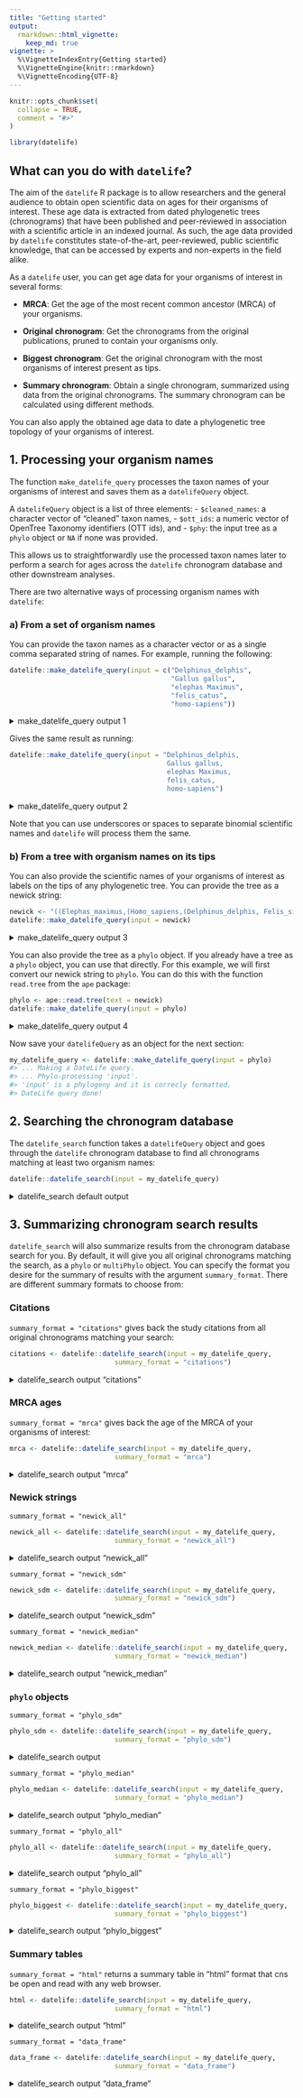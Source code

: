 ```yaml
---
title: "Getting started"
output:
  rmarkdown::html_vignette:
    keep_md: true
vignette: >
  %\VignetteIndexEntry{Getting started}
  %\VignetteEngine{knitr::rmarkdown}
  %\VignetteEncoding{UTF-8}
---
```


```r
knitr::opts_chunk$set(
  collapse = TRUE,
  comment = "#>"
)
```

```r
library(datelife)
```

## What can you do with `datelife`?

The aim of the `datelife` R package is to allow researchers and the general audience to obtain open scientific data on ages for their organisms of interest. These age data is extracted from dated phylogenetic trees (chronograms) that have been published and peer-reviewed in association with a scientific article in an indexed journal. As such, the age data provided by `datelife` constitutes state-of-the-art, peer-reviewed, public scientific knowledge, that can be accessed by experts and non-experts in the field alike.

As a `datelife` user, you can get age data for your organisms of interest in several forms:

- **MRCA**: Get the age of the most recent common ancestor (MRCA) of your organisms.

- **Original chronogram**: Get the chronograms from the original publications, pruned to contain your organisms only.

- **Biggest chronogram**: Get the original chronogram with the most organisms of interest present as tips.

- **Summary chronogram**: Obtain a single chronogram, summarized using data from the original chronograms. The summary chronogram can be calculated using different methods.

You can also apply the obtained age data to date a phylogenetic tree topology of your organisms of interest.

## 1. Processing your organism names

The function `make_datelife_query` processes the taxon names of your organisms of interest and saves them as a `datelifeQuery` object.

A `datelifeQuery` object is a list of three elements:
- `$cleaned_names`: a character vector of "cleaned" taxon names, 
- `$ott_ids`: a numeric vector of OpenTree Taxonomy identifiers (OTT ids), and 
- `$phy`: the input tree as a `phylo` object or `NA` if none was provided.

This allows us to straightforwardly use the processed taxon names later to perform a search for ages across the `datelife` chronogram database and other downstream analyses. 

There are two alternative ways of processing organism names with `datelife`:

### a) From a set of organism names
You can provide the taxon names as a character vector or as a single comma separated string of names.
For example, running the following:

```r
datelife::make_datelife_query(input = c("Delphinus_delphis",
                                        "Gallus gallus",
                                        "elephas Maximus",
                                        "felis_catus",
                                        "homo-sapiens"))
```
<details>
<summary>make_datelife_query output 1</summary>
```r
#> ... Making a DateLife query.
#> ... Phylo-processing 'input'.
#> 'input' is not a phylogeny.
#> DateLife query done!
#> $cleaned_names
#> [1] "Delphinus delphis" "Gallus gallus"     "elephas Maximus"
#> [4] "felis catus"
#>
#> $ott_ids
#> NULL
#>
#> $phy
#> [1] NA
#>
#> attr(,"class")
#> [1] "datelifeQuery"
```
</details>

Gives the same result as running:

```r
datelife::make_datelife_query(input = "Delphinus_delphis,
                                       Gallus gallus,
                                       elephas Maximus,
                                       felis_catus,
                                       homo-sapiens")
```
<details>
<summary>make_datelife_query output 2</summary>
```r
#> ... Making a DateLife query.
#> ... Phylo-processing 'input'.
#> 'input' is not a phylogeny.
#> DateLife query done!
#> $cleaned_names
#> [1] "Delphinus delphis" "Gallus gallus"     "elephas Maximus"
#> [4] "felis catus"
#>
#> $ott_ids
#> NULL
#>
#> $phy
#> [1] NA
#>
#> attr(,"class")
#> [1] "datelifeQuery"
```
</details>


Note that you can use underscores or spaces to separate binomial scientific names and `datelife` will process them the same.

### b) From a tree with organism names on its tips

You can also provide the scientific names of your organisms of interest as labels on the tips of any phylogenetic tree.
You can provide the tree as a newick string:

```r
newick <- "((Elephas_maximus,(Homo_sapiens,(Delphinus_delphis, Felis_silvestris))), Gallus_gallus);"
datelife::make_datelife_query(input = newick)
```
<details>
<summary>make_datelife_query output 3</summary>
```r
#> ... Making a DateLife query.
#> ... Phylo-processing 'input'.
#> 'input' is a phylogeny and it is correcly formatted.
#> DateLife query done!
#> $cleaned_names
#> [1] "Elephas maximus"   "Delphinus delphis" " Felis silvestris"
#> [4] " Gallus gallus"
#>
#> $ott_ids
#> NULL
#>
#> $phy
#>
#> Phylogenetic tree with 4 tips and 3 internal nodes.
#>
#> Tip labels:
#>   Elephas_maximus, Delphinus_delphis, _Felis_silvestris, _Gallus_gallus
#>
#> Rooted; no branch lengths.
#>
#> attr(,"class")
#> [1] "datelifeQuery"
```
</details>

You can also provide the tree as a `phylo` object. If you already have a tree as a `phylo` object, you can use that directly. For this example, we will first convert our newick string to `phylo`. You can do this with the function `read.tree` from the `ape` package:

```r
phylo <- ape::read.tree(text = newick)
datelife::make_datelife_query(input = phylo)
```
<details>
<summary>make_datelife_query output 4</summary>
```r
#> ... Making a DateLife query.
#> ... Phylo-processing 'input'.
#> 'input' is a phylogeny and it is correcly formatted.
#> DateLife query done!
#> $cleaned_names
#> [1] "Elephas maximus"   "Delphinus delphis" "Felis silvestris"
#> [4] "Gallus gallus"
#>
#> $ott_ids
#> NULL
#>
#> $phy
#>
#> Phylogenetic tree with 4 tips and 3 internal nodes.
#>
#> Tip labels:
#>   Elephas_maximus, Delphinus_delphis, Felis_silvestris, Gallus_gallus
#>
#> Rooted; no branch lengths.
#>
#> attr(,"class")
#> [1] "datelifeQuery"
```
</details>

Now save your `datelifeQuery` as an object for the next section:

```r
my_datelife_query <- datelife::make_datelife_query(input = phylo)
#> ... Making a DateLife query.
#> ... Phylo-processing 'input'.
#> 'input' is a phylogeny and it is correcly formatted.
#> DateLife query done!
```

## 2. Searching the chronogram database

The `datelife_search` function takes a `datelifeQuery` object and goes through the `datelife` chronogram database to find all chronograms matching at least two organism names:

```r
datelife::datelife_search(input = my_datelife_query)
```
<details>
<summary>datelife_search default output</summary>
```r
#> ... Running a DateLife search.
#> ... Getting a DateLife result.
#> DateLife result obtained!
#> Source chronograms from:
#> 1: Bininda-Emonds, Olaf R. P., Marcel Cardillo, Kate E. Jones, Ross D. E. MacPhee, Robin M. D. Beck, Richard Grenyer, Samantha A. Price, Rutger A. Vos, John L. Gittleman, Andy Purvis. 2007. The delayed rise of present-day mammals. Nature 446 (7135): 507-512
#> 2: Bininda-Emonds, Olaf R. P., Marcel Cardillo, Kate E. Jones, Ross D. E. MacPhee, Robin M. D. Beck, Richard Grenyer, Samantha A. Price, Rutger A. Vos, John L. Gittleman, Andy Purvis. 2007. The delayed rise of present-day mammals. Nature 446 (7135): 507-512
#> 3: Bininda-Emonds, Olaf R. P., Marcel Cardillo, Kate E. Jones, Ross D. E. MacPhee, Robin M. D. Beck, Richard Grenyer, Samantha A. Price, Rutger A. Vos, John L. Gittleman, Andy Purvis. 2007. The delayed rise of present-day mammals. Nature 446 (7135): 507-512
#> 4: Hedges, S. Blair, Julie Marin, Michael Suleski, Madeline Paymer, Sudhir Kumar. 2015. Tree of life reveals clock-like speciation and diversification. Molecular Biology and Evolution 32 (4): 835-845
#> Input taxa presence across source chronograms:
#>               taxon chronograms
#> 1   Elephas maximus         4/4
#> 2 Delphinus delphis         4/4
#> 3  Felis silvestris         4/4
#> 4     Gallus gallus         1/4
#> Input taxa completely absent from source chronograms:
#>   taxon
#> 1  None
#> DateLife search done!
#> 4 phylogenetic trees
```
</details>

## 3. Summarizing chronogram search results

`datelife_search` will also summarize results from the chronogram database search for you.
By default, it will give you all original chronograms matching the search, as a `phylo` or `multiPhylo` object. You can specify the format you desire for the summary of results with the argument `summary_format`.
There are different summary formats to choose from:

### Citations

`summary_format = "citations"` gives back the study citations from all  original chronograms matching your search:

```r
citations <- datelife::datelife_search(input = my_datelife_query,
                          summary_format = "citations")
```
<details>
<summary>datelife_search output "citations"</summary>
```r
#> ... Running a DateLife search.
#> ... Getting a DateLife result.
#> DateLife result obtained!
#> Input taxa presence across source chronograms:
#>               taxon chronograms
#> 1   Elephas maximus         4/4
#> 2 Delphinus delphis         4/4
#> 3  Felis silvestris         4/4
#> 4     Gallus gallus         1/4
#> Input taxa completely absent from source chronograms:
#>   taxon
#> 1  None
#> DateLife search done!
#> [1] "Bininda-Emonds, Olaf R. P., Marcel Cardillo, Kate E. Jones, Ross D. E. MacPhee, Robin M. D. Beck, Richard Grenyer, Samantha A. Price, Rutger A. Vos, John L. Gittleman, Andy Purvis. 2007. The delayed rise of present-day mammals. Nature 446 (7135): 507-512"
#> [2] "Bininda-Emonds, Olaf R. P., Marcel Cardillo, Kate E. Jones, Ross D. E. MacPhee, Robin M. D. Beck, Richard Grenyer, Samantha A. Price, Rutger A. Vos, John L. Gittleman, Andy Purvis. 2007. The delayed rise of present-day mammals. Nature 446 (7135): 507-512"
#> [3] "Bininda-Emonds, Olaf R. P., Marcel Cardillo, Kate E. Jones, Ross D. E. MacPhee, Robin M. D. Beck, Richard Grenyer, Samantha A. Price, Rutger A. Vos, John L. Gittleman, Andy Purvis. 2007. The delayed rise of present-day mammals. Nature 446 (7135): 507-512"
#> [4] "Hedges, S. Blair, Julie Marin, Michael Suleski, Madeline Paymer, Sudhir Kumar. 2015. Tree of life reveals clock-like speciation and diversification. Molecular Biology and Evolution 32 (4): 835-845"
#> attr(,"datelife_result")
#> $`Bininda-Emonds, Olaf R. P., Marcel Cardillo, Kate E. Jones, Ross D. E. MacPhee, Robin M. D. Beck, Richard Grenyer, Samantha A. Price, Rutger A. Vos, John L. Gittleman, Andy Purvis. 2007. The delayed rise of present-day mammals. Nature 446 (7135): 507-512`
#>                   Elephas maximus Delphinus delphis
#> Elephas maximus               0.0             202.6
#> Delphinus delphis           202.6               0.0
#> Felis silvestris            202.6             177.0
#>                   Felis silvestris
#> Elephas maximus              202.6
#> Delphinus delphis            177.0
#> Felis silvestris               0.0
#>
#> $`Bininda-Emonds, Olaf R. P., Marcel Cardillo, Kate E. Jones, Ross D. E. MacPhee, Robin M. D. Beck, Richard Grenyer, Samantha A. Price, Rutger A. Vos, John L. Gittleman, Andy Purvis. 2007. The delayed rise of present-day mammals. Nature 446 (7135): 507-512`
#>                   Elephas maximus Felis silvestris
#> Elephas maximus               0.0            192.2
#> Felis silvestris            192.2              0.0
#> Delphinus delphis           192.2            173.6
#>                   Delphinus delphis
#> Elephas maximus               192.2
#> Felis silvestris              173.6
#> Delphinus delphis               0.0
#>
#> $`Bininda-Emonds, Olaf R. P., Marcel Cardillo, Kate E. Jones, Ross D. E. MacPhee, Robin M. D. Beck, Richard Grenyer, Samantha A. Price, Rutger A. Vos, John L. Gittleman, Andy Purvis. 2007. The delayed rise of present-day mammals. Nature 446 (7135): 507-512`
#>                   Delphinus delphis Felis silvestris
#> Delphinus delphis               0.0            179.6
#> Felis silvestris              179.6              0.0
#> Elephas maximus               221.6            221.6
#>                   Elephas maximus
#> Delphinus delphis           221.6
#> Felis silvestris            221.6
#> Elephas maximus               0.0
#>
#> $`Hedges, S. Blair, Julie Marin, Michael Suleski, Madeline Paymer, Sudhir Kumar. 2015. Tree of life reveals clock-like speciation and diversification. Molecular Biology and Evolution 32 (4): 835-845`
#>                   Felis silvestris Delphinus delphis
#> Felis silvestris            0.0000          156.7850
#> Delphinus delphis         156.7850            0.0000
#> Elephas maximus           210.0193          210.0193
#> Gallus gallus             641.0476          641.0476
#>                   Elephas maximus Gallus gallus
#> Felis silvestris         210.0193      641.0476
#> Delphinus delphis        210.0193      641.0476
#> Elephas maximus            0.0000      641.0476
#> Gallus gallus            641.0476        0.0000
#>
#> attr(,"class")
#> [1] "datelifeResult"
#> attr(,"datelife_query")
#> $cleaned_names
#> [1] "Elephas maximus"   "Delphinus delphis" "Felis silvestris"
#> [4] "Gallus gallus"
#>
#> $ott_ids
#> NULL
#>
#> $phy
#>
#> Phylogenetic tree with 4 tips and 3 internal nodes.
#>
#> Tip labels:
#>   Elephas_maximus, Delphinus_delphis, Felis_silvestris, Gallus_gallus
#>
#> Rooted; no branch lengths.
#>
#> attr(,"class")
#> [1] "datelifeQuery"
```
</details>

### MRCA ages

`summary_format = "mrca"` gives back the age of the MRCA of your organisms of interest:

```r
mrca <- datelife::datelife_search(input = my_datelife_query,
                          summary_format = "mrca")
```
<details>
<summary>datelife_search output "mrca"</summary>
```r
#> ... Running a DateLife search.
#> ... Getting a DateLife result.
#> DateLife result obtained!
#> Source chronograms from:
#> 1: Bininda-Emonds, Olaf R. P., Marcel Cardillo, Kate E. Jones, Ross D. E. MacPhee, Robin M. D. Beck, Richard Grenyer, Samantha A. Price, Rutger A. Vos, John L. Gittleman, Andy Purvis. 2007. The delayed rise of present-day mammals. Nature 446 (7135): 507-512
#> 2: Bininda-Emonds, Olaf R. P., Marcel Cardillo, Kate E. Jones, Ross D. E. MacPhee, Robin M. D. Beck, Richard Grenyer, Samantha A. Price, Rutger A. Vos, John L. Gittleman, Andy Purvis. 2007. The delayed rise of present-day mammals. Nature 446 (7135): 507-512
#> 3: Bininda-Emonds, Olaf R. P., Marcel Cardillo, Kate E. Jones, Ross D. E. MacPhee, Robin M. D. Beck, Richard Grenyer, Samantha A. Price, Rutger A. Vos, John L. Gittleman, Andy Purvis. 2007. The delayed rise of present-day mammals. Nature 446 (7135): 507-512
#> 4: Hedges, S. Blair, Julie Marin, Michael Suleski, Madeline Paymer, Sudhir Kumar. 2015. Tree of life reveals clock-like speciation and diversification. Molecular Biology and Evolution 32 (4): 835-845
#> Input taxa presence across source chronograms:
#>               taxon chronograms
#> 1   Elephas maximus         4/4
#> 2 Delphinus delphis         4/4
#> 3  Felis silvestris         4/4
#> 4     Gallus gallus         1/4
#> Input taxa completely absent from source chronograms:
#>   taxon
#> 1  None
#> DateLife search done!
#> Bininda-Emonds, Olaf R. P., Marcel Cardillo, Kate E. Jones, Ross D. E. MacPhee, Robin M. D. Beck, Richard Grenyer, Samantha A. Price, Rutger A. Vos, John L. Gittleman, Andy Purvis. 2007. The delayed rise of present-day mammals. Nature 446 (7135): 507-512
#>                                                                                                                                                                                                                                                       101.3000
#> Bininda-Emonds, Olaf R. P., Marcel Cardillo, Kate E. Jones, Ross D. E. MacPhee, Robin M. D. Beck, Richard Grenyer, Samantha A. Price, Rutger A. Vos, John L. Gittleman, Andy Purvis. 2007. The delayed rise of present-day mammals. Nature 446 (7135): 507-512
#>                                                                                                                                                                                                                                                        96.1000
#> Bininda-Emonds, Olaf R. P., Marcel Cardillo, Kate E. Jones, Ross D. E. MacPhee, Robin M. D. Beck, Richard Grenyer, Samantha A. Price, Rutger A. Vos, John L. Gittleman, Andy Purvis. 2007. The delayed rise of present-day mammals. Nature 446 (7135): 507-512
#>                                                                                                                                                                                                                                                       110.8000
#>                                                           Hedges, S. Blair, Julie Marin, Michael Suleski, Madeline Paymer, Sudhir Kumar. 2015. Tree of life reveals clock-like speciation and diversification. Molecular Biology and Evolution 32 (4): 835-845
#>                                                                                                                                                                                                                                                       320.5238
#> attr(,"datelife_result")
#> $`Bininda-Emonds, Olaf R. P., Marcel Cardillo, Kate E. Jones, Ross D. E. MacPhee, Robin M. D. Beck, Richard Grenyer, Samantha A. Price, Rutger A. Vos, John L. Gittleman, Andy Purvis. 2007. The delayed rise of present-day mammals. Nature 446 (7135): 507-512`
#>                   Elephas maximus Delphinus delphis
#> Elephas maximus               0.0             202.6
#> Delphinus delphis           202.6               0.0
#> Felis silvestris            202.6             177.0
#>                   Felis silvestris
#> Elephas maximus              202.6
#> Delphinus delphis            177.0
#> Felis silvestris               0.0
#>
#> $`Bininda-Emonds, Olaf R. P., Marcel Cardillo, Kate E. Jones, Ross D. E. MacPhee, Robin M. D. Beck, Richard Grenyer, Samantha A. Price, Rutger A. Vos, John L. Gittleman, Andy Purvis. 2007. The delayed rise of present-day mammals. Nature 446 (7135): 507-512`
#>                   Elephas maximus Felis silvestris
#> Elephas maximus               0.0            192.2
#> Felis silvestris            192.2              0.0
#> Delphinus delphis           192.2            173.6
#>                   Delphinus delphis
#> Elephas maximus               192.2
#> Felis silvestris              173.6
#> Delphinus delphis               0.0
#>
#> $`Bininda-Emonds, Olaf R. P., Marcel Cardillo, Kate E. Jones, Ross D. E. MacPhee, Robin M. D. Beck, Richard Grenyer, Samantha A. Price, Rutger A. Vos, John L. Gittleman, Andy Purvis. 2007. The delayed rise of present-day mammals. Nature 446 (7135): 507-512`
#>                   Delphinus delphis Felis silvestris
#> Delphinus delphis               0.0            179.6
#> Felis silvestris              179.6              0.0
#> Elephas maximus               221.6            221.6
#>                   Elephas maximus
#> Delphinus delphis           221.6
#> Felis silvestris            221.6
#> Elephas maximus               0.0
#>
#> $`Hedges, S. Blair, Julie Marin, Michael Suleski, Madeline Paymer, Sudhir Kumar. 2015. Tree of life reveals clock-like speciation and diversification. Molecular Biology and Evolution 32 (4): 835-845`
#>                   Felis silvestris Delphinus delphis
#> Felis silvestris            0.0000          156.7850
#> Delphinus delphis         156.7850            0.0000
#> Elephas maximus           210.0193          210.0193
#> Gallus gallus             641.0476          641.0476
#>                   Elephas maximus Gallus gallus
#> Felis silvestris         210.0193      641.0476
#> Delphinus delphis        210.0193      641.0476
#> Elephas maximus            0.0000      641.0476
#> Gallus gallus            641.0476        0.0000
#>
#> attr(,"class")
#> [1] "datelifeResult"
#> attr(,"datelife_query")
#> $cleaned_names
#> [1] "Elephas maximus"   "Delphinus delphis" "Felis silvestris"
#> [4] "Gallus gallus"
#>
#> $ott_ids
#> NULL
#>
#> $phy
#>
#> Phylogenetic tree with 4 tips and 3 internal nodes.
#>
#> Tip labels:
#>   Elephas_maximus, Delphinus_delphis, Felis_silvestris, Gallus_gallus
#>
#> Rooted; no branch lengths.
#>
#> attr(,"class")
#> [1] "datelifeQuery"
```
</details>

### Newick strings
 
`summary_format = "newick_all"`

```r
newick_all <- datelife::datelife_search(input = my_datelife_query,
                          summary_format = "newick_all")
```
<details>
<summary>datelife_search output "newick_all"</summary>
```r
#> ... Running a DateLife search.
#> ... Getting a DateLife result.
#> DateLife result obtained!
#> Source chronograms from:
#> 1: Bininda-Emonds, Olaf R. P., Marcel Cardillo, Kate E. Jones, Ross D. E. MacPhee, Robin M. D. Beck, Richard Grenyer, Samantha A. Price, Rutger A. Vos, John L. Gittleman, Andy Purvis. 2007. The delayed rise of present-day mammals. Nature 446 (7135): 507-512
#> 2: Bininda-Emonds, Olaf R. P., Marcel Cardillo, Kate E. Jones, Ross D. E. MacPhee, Robin M. D. Beck, Richard Grenyer, Samantha A. Price, Rutger A. Vos, John L. Gittleman, Andy Purvis. 2007. The delayed rise of present-day mammals. Nature 446 (7135): 507-512
#> 3: Bininda-Emonds, Olaf R. P., Marcel Cardillo, Kate E. Jones, Ross D. E. MacPhee, Robin M. D. Beck, Richard Grenyer, Samantha A. Price, Rutger A. Vos, John L. Gittleman, Andy Purvis. 2007. The delayed rise of present-day mammals. Nature 446 (7135): 507-512
#> 4: Hedges, S. Blair, Julie Marin, Michael Suleski, Madeline Paymer, Sudhir Kumar. 2015. Tree of life reveals clock-like speciation and diversification. Molecular Biology and Evolution 32 (4): 835-845
#> Input taxa presence across source chronograms:
#>               taxon chronograms
#> 1   Elephas maximus         4/4
#> 2 Delphinus delphis         4/4
#> 3  Felis silvestris         4/4
#> 4     Gallus gallus         1/4
#> Input taxa completely absent from source chronograms:
#>   taxon
#> 1  None
#> DateLife search done!
#> Bininda-Emonds, Olaf R. P., Marcel Cardillo, Kate E. Jones, Ross D. E. MacPhee, Robin M. D. Beck, Richard Grenyer, Samantha A. Price, Rutger A. Vos, John L. Gittleman, Andy Purvis. 2007. The delayed rise of present-day mammals. Nature 446 (7135): 507-512
#>                                                                                                                                                                                 "((Felis_silvestris:88.5,Delphinus_delphis:88.5):12.8,Elephas_maximus:101.3);"
#> Bininda-Emonds, Olaf R. P., Marcel Cardillo, Kate E. Jones, Ross D. E. MacPhee, Robin M. D. Beck, Richard Grenyer, Samantha A. Price, Rutger A. Vos, John L. Gittleman, Andy Purvis. 2007. The delayed rise of present-day mammals. Nature 446 (7135): 507-512
#>                                                                                                                                                                                   "((Delphinus_delphis:86.8,Felis_silvestris:86.8):9.3,Elephas_maximus:96.1);"
#> Bininda-Emonds, Olaf R. P., Marcel Cardillo, Kate E. Jones, Ross D. E. MacPhee, Robin M. D. Beck, Richard Grenyer, Samantha A. Price, Rutger A. Vos, John L. Gittleman, Andy Purvis. 2007. The delayed rise of present-day mammals. Nature 446 (7135): 507-512
#>                                                                                                                                                                                   "((Felis_silvestris:89.8,Delphinus_delphis:89.8):21,Elephas_maximus:110.8);"
#>                                                           Hedges, S. Blair, Julie Marin, Michael Suleski, Madeline Paymer, Sudhir Kumar. 2015. Tree of life reveals clock-like speciation and diversification. Molecular Biology and Evolution 32 (4): 835-845
#>                                                                                                                     "((Elephas_maximus:105.009658,(Felis_silvestris:78.392518,Delphinus_delphis:78.392517):26.617141):215.5141645,Gallus_gallus:320.5238235);"
#> attr(,"datelife_result")
#> $`Bininda-Emonds, Olaf R. P., Marcel Cardillo, Kate E. Jones, Ross D. E. MacPhee, Robin M. D. Beck, Richard Grenyer, Samantha A. Price, Rutger A. Vos, John L. Gittleman, Andy Purvis. 2007. The delayed rise of present-day mammals. Nature 446 (7135): 507-512`
#>                   Elephas maximus Delphinus delphis
#> Elephas maximus               0.0             202.6
#> Delphinus delphis           202.6               0.0
#> Felis silvestris            202.6             177.0
#>                   Felis silvestris
#> Elephas maximus              202.6
#> Delphinus delphis            177.0
#> Felis silvestris               0.0
#>
#> $`Bininda-Emonds, Olaf R. P., Marcel Cardillo, Kate E. Jones, Ross D. E. MacPhee, Robin M. D. Beck, Richard Grenyer, Samantha A. Price, Rutger A. Vos, John L. Gittleman, Andy Purvis. 2007. The delayed rise of present-day mammals. Nature 446 (7135): 507-512`
#>                   Elephas maximus Felis silvestris
#> Elephas maximus               0.0            192.2
#> Felis silvestris            192.2              0.0
#> Delphinus delphis           192.2            173.6
#>                   Delphinus delphis
#> Elephas maximus               192.2
#> Felis silvestris              173.6
#> Delphinus delphis               0.0
#>
#> $`Bininda-Emonds, Olaf R. P., Marcel Cardillo, Kate E. Jones, Ross D. E. MacPhee, Robin M. D. Beck, Richard Grenyer, Samantha A. Price, Rutger A. Vos, John L. Gittleman, Andy Purvis. 2007. The delayed rise of present-day mammals. Nature 446 (7135): 507-512`
#>                   Delphinus delphis Felis silvestris
#> Delphinus delphis               0.0            179.6
#> Felis silvestris              179.6              0.0
#> Elephas maximus               221.6            221.6
#>                   Elephas maximus
#> Delphinus delphis           221.6
#> Felis silvestris            221.6
#> Elephas maximus               0.0
#>
#> $`Hedges, S. Blair, Julie Marin, Michael Suleski, Madeline Paymer, Sudhir Kumar. 2015. Tree of life reveals clock-like speciation and diversification. Molecular Biology and Evolution 32 (4): 835-845`
#>                   Felis silvestris Delphinus delphis
#> Felis silvestris            0.0000          156.7850
#> Delphinus delphis         156.7850            0.0000
#> Elephas maximus           210.0193          210.0193
#> Gallus gallus             641.0476          641.0476
#>                   Elephas maximus Gallus gallus
#> Felis silvestris         210.0193      641.0476
#> Delphinus delphis        210.0193      641.0476
#> Elephas maximus            0.0000      641.0476
#> Gallus gallus            641.0476        0.0000
#>
#> attr(,"class")
#> [1] "datelifeResult"
#> attr(,"datelife_query")
#> $cleaned_names
#> [1] "Elephas maximus"   "Delphinus delphis" "Felis silvestris"
#> [4] "Gallus gallus"
#>
#> $ott_ids
#> NULL
#>
#> $phy
#>
#> Phylogenetic tree with 4 tips and 3 internal nodes.
#>
#> Tip labels:
#>   Elephas_maximus, Delphinus_delphis, Felis_silvestris, Gallus_gallus
#>
#> Rooted; no branch lengths.
#>
#> attr(,"class")
#> [1] "datelifeQuery"
```
</details>

`summary_format = "newick_sdm"`

```r
newick_sdm <- datelife::datelife_search(input = my_datelife_query,
                          summary_format = "newick_sdm")
```
<details>
<summary>datelife_search output "newick_sdm"</summary>
```r

```
</details>

`summary_format = "newick_median"`

```r
newick_median <- datelife::datelife_search(input = my_datelife_query,
                          summary_format = "newick_median")
```
<details>
<summary>datelife_search output "newick_median"</summary>
```r
#> ... Running a DateLife search.
#> ... Getting a DateLife result.
#> DateLife result obtained!
#> Trying with overlap = 2
#> Registered S3 method overwritten by 'compare':
#>   method           from
#>   print.comparison testthat
#> Success!
#> ... Calculating a median summary chronogram.
#> Source chronograms from:
#> 1: Bininda-Emonds, Olaf R. P., Marcel Cardillo, Kate E. Jones, Ross D. E. MacPhee, Robin M. D. Beck, Richard Grenyer, Samantha A. Price, Rutger A. Vos, John L. Gittleman, Andy Purvis. 2007. The delayed rise of present-day mammals. Nature 446 (7135): 507-512
#> 2: Bininda-Emonds, Olaf R. P., Marcel Cardillo, Kate E. Jones, Ross D. E. MacPhee, Robin M. D. Beck, Richard Grenyer, Samantha A. Price, Rutger A. Vos, John L. Gittleman, Andy Purvis. 2007. The delayed rise of present-day mammals. Nature 446 (7135): 507-512
#> 3: Bininda-Emonds, Olaf R. P., Marcel Cardillo, Kate E. Jones, Ross D. E. MacPhee, Robin M. D. Beck, Richard Grenyer, Samantha A. Price, Rutger A. Vos, John L. Gittleman, Andy Purvis. 2007. The delayed rise of present-day mammals. Nature 446 (7135): 507-512
#> 4: Hedges, S. Blair, Julie Marin, Michael Suleski, Madeline Paymer, Sudhir Kumar. 2015. Tree of life reveals clock-like speciation and diversification. Molecular Biology and Evolution 32 (4): 835-845
#> Input taxa presence across source chronograms:
#>               taxon chronograms
#> 1   Elephas maximus         4/4
#> 2 Delphinus delphis         4/4
#> 3  Felis silvestris         4/4
#> 4     Gallus gallus         1/4
#> Input taxa completely absent from source chronograms:
#>   taxon
#> 1  None
#> DateLife search done!
#> [1] "((Elephas_maximus:103.154831,(Delphinus_delphis:87.650002,Felis_silvestris:87.650002)n3:15.504829)n2:217.369003,Gallus_gallus:320.523834)n1:1;"
#> attr(,"datelife_result")
#> $`Bininda-Emonds, Olaf R. P., Marcel Cardillo, Kate E. Jones, Ross D. E. MacPhee, Robin M. D. Beck, Richard Grenyer, Samantha A. Price, Rutger A. Vos, John L. Gittleman, Andy Purvis. 2007. The delayed rise of present-day mammals. Nature 446 (7135): 507-512`
#>                   Elephas maximus Delphinus delphis
#> Elephas maximus               0.0             202.6
#> Delphinus delphis           202.6               0.0
#> Felis silvestris            202.6             177.0
#>                   Felis silvestris
#> Elephas maximus              202.6
#> Delphinus delphis            177.0
#> Felis silvestris               0.0
#>
#> $`Bininda-Emonds, Olaf R. P., Marcel Cardillo, Kate E. Jones, Ross D. E. MacPhee, Robin M. D. Beck, Richard Grenyer, Samantha A. Price, Rutger A. Vos, John L. Gittleman, Andy Purvis. 2007. The delayed rise of present-day mammals. Nature 446 (7135): 507-512`
#>                   Elephas maximus Felis silvestris
#> Elephas maximus               0.0            192.2
#> Felis silvestris            192.2              0.0
#> Delphinus delphis           192.2            173.6
#>                   Delphinus delphis
#> Elephas maximus               192.2
#> Felis silvestris              173.6
#> Delphinus delphis               0.0
#>
#> $`Bininda-Emonds, Olaf R. P., Marcel Cardillo, Kate E. Jones, Ross D. E. MacPhee, Robin M. D. Beck, Richard Grenyer, Samantha A. Price, Rutger A. Vos, John L. Gittleman, Andy Purvis. 2007. The delayed rise of present-day mammals. Nature 446 (7135): 507-512`
#>                   Delphinus delphis Felis silvestris
#> Delphinus delphis               0.0            179.6
#> Felis silvestris              179.6              0.0
#> Elephas maximus               221.6            221.6
#>                   Elephas maximus
#> Delphinus delphis           221.6
#> Felis silvestris            221.6
#> Elephas maximus               0.0
#>
#> $`Hedges, S. Blair, Julie Marin, Michael Suleski, Madeline Paymer, Sudhir Kumar. 2015. Tree of life reveals clock-like speciation and diversification. Molecular Biology and Evolution 32 (4): 835-845`
#>                   Felis silvestris Delphinus delphis
#> Felis silvestris            0.0000          156.7850
#> Delphinus delphis         156.7850            0.0000
#> Elephas maximus           210.0193          210.0193
#> Gallus gallus             641.0476          641.0476
#>                   Elephas maximus Gallus gallus
#> Felis silvestris         210.0193      641.0476
#> Delphinus delphis        210.0193      641.0476
#> Elephas maximus            0.0000      641.0476
#> Gallus gallus            641.0476        0.0000
#>
#> attr(,"class")
#> [1] "datelifeResult"
#> attr(,"datelife_query")
#> $cleaned_names
#> [1] "Elephas maximus"   "Delphinus delphis" "Felis silvestris"
#> [4] "Gallus gallus"
#>
#> $ott_ids
#> NULL
#>
#> $phy
#>
#> Phylogenetic tree with 4 tips and 3 internal nodes.
#>
#> Tip labels:
#>   Elephas_maximus, Delphinus_delphis, Felis_silvestris, Gallus_gallus
#>
#> Rooted; no branch lengths.
#>
#> attr(,"class")
#> [1] "datelifeQuery"
```
</details>

### `phylo` objects

`summary_format = "phylo_sdm"`

```r
phylo_sdm <- datelife::datelife_search(input = my_datelife_query,
                          summary_format = "phylo_sdm")
```
<details>
<summary>datelife_search output </summary>
```r

```
</details>

`summary_format = "phylo_median"`

```r
phylo_median <- datelife::datelife_search(input = my_datelife_query,
                          summary_format = "phylo_median")
```
<details>
<summary>datelife_search output "phylo_median"</summary>
```r
#> ... Running a DateLife search.
#> ... Getting a DateLife result.
#> DateLife result obtained!
#> Trying with overlap = 2
#> Success!
#> ... Calculating a median summary chronogram.
#> Source chronograms from:
#> 1: Bininda-Emonds, Olaf R. P., Marcel Cardillo, Kate E. Jones, Ross D. E. MacPhee, Robin M. D. Beck, Richard Grenyer, Samantha A. Price, Rutger A. Vos, John L. Gittleman, Andy Purvis. 2007. The delayed rise of present-day mammals. Nature 446 (7135): 507-512
#> 2: Bininda-Emonds, Olaf R. P., Marcel Cardillo, Kate E. Jones, Ross D. E. MacPhee, Robin M. D. Beck, Richard Grenyer, Samantha A. Price, Rutger A. Vos, John L. Gittleman, Andy Purvis. 2007. The delayed rise of present-day mammals. Nature 446 (7135): 507-512
#> 3: Bininda-Emonds, Olaf R. P., Marcel Cardillo, Kate E. Jones, Ross D. E. MacPhee, Robin M. D. Beck, Richard Grenyer, Samantha A. Price, Rutger A. Vos, John L. Gittleman, Andy Purvis. 2007. The delayed rise of present-day mammals. Nature 446 (7135): 507-512
#> 4: Hedges, S. Blair, Julie Marin, Michael Suleski, Madeline Paymer, Sudhir Kumar. 2015. Tree of life reveals clock-like speciation and diversification. Molecular Biology and Evolution 32 (4): 835-845
#> Input taxa presence across source chronograms:
#>               taxon chronograms
#> 1   Elephas maximus         4/4
#> 2 Delphinus delphis         4/4
#> 3  Felis silvestris         4/4
#> 4     Gallus gallus         1/4
#> Input taxa completely absent from source chronograms:
#>   taxon
#> 1  None
#> DateLife search done!
#>
#> Phylogenetic tree with 4 tips and 3 internal nodes.
#>
#> Tip labels:
#>   Elephas_maximus, Delphinus_delphis, Felis_silvestris, Gallus_gallus
#> Node labels:
#>   n1, n2, n3
#>
#> Rooted; includes branch lengths.
```
</details>

`summary_format = "phylo_all"`

```r
phylo_all <- datelife::datelife_search(input = my_datelife_query,
                          summary_format = "phylo_all")
```
<details>
<summary>datelife_search output "phylo_all"</summary>
```r
#> ... Running a DateLife search.
#> ... Getting a DateLife result.
#> DateLife result obtained!
#> Source chronograms from:
#> 1: Bininda-Emonds, Olaf R. P., Marcel Cardillo, Kate E. Jones, Ross D. E. MacPhee, Robin M. D. Beck, Richard Grenyer, Samantha A. Price, Rutger A. Vos, John L. Gittleman, Andy Purvis. 2007. The delayed rise of present-day mammals. Nature 446 (7135): 507-512
#> 2: Bininda-Emonds, Olaf R. P., Marcel Cardillo, Kate E. Jones, Ross D. E. MacPhee, Robin M. D. Beck, Richard Grenyer, Samantha A. Price, Rutger A. Vos, John L. Gittleman, Andy Purvis. 2007. The delayed rise of present-day mammals. Nature 446 (7135): 507-512
#> 3: Bininda-Emonds, Olaf R. P., Marcel Cardillo, Kate E. Jones, Ross D. E. MacPhee, Robin M. D. Beck, Richard Grenyer, Samantha A. Price, Rutger A. Vos, John L. Gittleman, Andy Purvis. 2007. The delayed rise of present-day mammals. Nature 446 (7135): 507-512
#> 4: Hedges, S. Blair, Julie Marin, Michael Suleski, Madeline Paymer, Sudhir Kumar. 2015. Tree of life reveals clock-like speciation and diversification. Molecular Biology and Evolution 32 (4): 835-845
#> Input taxa presence across source chronograms:
#>               taxon chronograms
#> 1   Elephas maximus         4/4
#> 2 Delphinus delphis         4/4
#> 3  Felis silvestris         4/4
#> 4     Gallus gallus         1/4
#> Input taxa completely absent from source chronograms:
#>   taxon
#> 1  None
#> DateLife search done!
#> 4 phylogenetic trees
```
</details>

`summary_format = "phylo_biggest"`

```r
phylo_biggest <- datelife::datelife_search(input = my_datelife_query,
                          summary_format = "phylo_biggest")
```
<details>
<summary>datelife_search output "phylo_biggest"</summary>
```r
#> ... Running a DateLife search.
#> ... Getting a DateLife result.
#> DateLife result obtained!
#> Source chronograms from:
#> 1: Bininda-Emonds, Olaf R. P., Marcel Cardillo, Kate E. Jones, Ross D. E. MacPhee, Robin M. D. Beck, Richard Grenyer, Samantha A. Price, Rutger A. Vos, John L. Gittleman, Andy Purvis. 2007. The delayed rise of present-day mammals. Nature 446 (7135): 507-512
#> 2: Bininda-Emonds, Olaf R. P., Marcel Cardillo, Kate E. Jones, Ross D. E. MacPhee, Robin M. D. Beck, Richard Grenyer, Samantha A. Price, Rutger A. Vos, John L. Gittleman, Andy Purvis. 2007. The delayed rise of present-day mammals. Nature 446 (7135): 507-512
#> 3: Bininda-Emonds, Olaf R. P., Marcel Cardillo, Kate E. Jones, Ross D. E. MacPhee, Robin M. D. Beck, Richard Grenyer, Samantha A. Price, Rutger A. Vos, John L. Gittleman, Andy Purvis. 2007. The delayed rise of present-day mammals. Nature 446 (7135): 507-512
#> 4: Hedges, S. Blair, Julie Marin, Michael Suleski, Madeline Paymer, Sudhir Kumar. 2015. Tree of life reveals clock-like speciation and diversification. Molecular Biology and Evolution 32 (4): 835-845
#> Input taxa presence across source chronograms:
#>               taxon chronograms
#> 1   Elephas maximus         4/4
#> 2 Delphinus delphis         4/4
#> 3  Felis silvestris         4/4
#> 4     Gallus gallus         1/4
#> Input taxa completely absent from source chronograms:
#>   taxon
#> 1  None
#> DateLife search done!
#>
#> Phylogenetic tree with 4 tips and 3 internal nodes.
#>
#> Tip labels:
#>   Gallus_gallus, Felis_silvestris, Delphinus_delphis, Elephas_maximus
#>
#> Rooted; includes branch lengths.
```
</details>

### Summary tables

`summary_format = "html"` returns a summary table in "html" format that cns be open and read with any web browser.

```r
html <- datelife::datelife_search(input = my_datelife_query,
                          summary_format = "html")
```
<details>
<summary>datelife_search output "html"</summary>
```r
#> ... Running a DateLife search.
#> ... Getting a DateLife result.
#> DateLife result obtained!
#> Input taxa presence across source chronograms:
#>               taxon chronograms
#> 1   Elephas maximus         4/4
#> 2 Delphinus delphis         4/4
#> 3  Felis silvestris         4/4
#> 4     Gallus gallus         1/4
#> Input taxa completely absent from source chronograms:
#>   taxon
#> 1  None
#> DateLife search done!
#> [1] "<table border='1'><tr><th>MRCA Age (MY)</th><th>Ntax</th><th>Citation</th><th>Newick</th></tr><tr><td>101.3</td><td>3</td><td>Bininda-Emonds, Olaf R. P., Marcel Cardillo, Kate E. Jones, Ross D. E. MacPhee, Robin M. D. Beck, Richard Grenyer, Samantha A. Price, Rutger A. Vos, John L. Gittleman, Andy Purvis. 2007. The delayed rise of present-day mammals. Nature 446 (7135): 507-512</td><td>((Felis_silvestris:88.5,Delphinus_delphis:88.5):12.8,Elephas_maximus:101.3);</td></tr><tr><td>96.1</td><td>3</td><td>Bininda-Emonds, Olaf R. P., Marcel Cardillo, Kate E. Jones, Ross D. E. MacPhee, Robin M. D. Beck, Richard Grenyer, Samantha A. Price, Rutger A. Vos, John L. Gittleman, Andy Purvis. 2007. The delayed rise of present-day mammals. Nature 446 (7135): 507-512</td><td>((Delphinus_delphis:86.8,Felis_silvestris:86.8):9.3,Elephas_maximus:96.1);</td></tr><tr><td>110.8</td><td>3</td><td>Bininda-Emonds, Olaf R. P., Marcel Cardillo, Kate E. Jones, Ross D. E. MacPhee, Robin M. D. Beck, Richard Grenyer, Samantha A. Price, Rutger A. Vos, John L. Gittleman, Andy Purvis. 2007. The delayed rise of present-day mammals. Nature 446 (7135): 507-512</td><td>((Felis_silvestris:89.8,Delphinus_delphis:89.8):21,Elephas_maximus:110.8);</td></tr><tr><td>320.5238235</td><td>4</td><td>Hedges, S. Blair, Julie Marin, Michael Suleski, Madeline Paymer, Sudhir Kumar. 2015. Tree of life reveals clock-like speciation and diversification. Molecular Biology and Evolution 32 (4): 835-845</td><td>((Elephas_maximus:105.009658,(Felis_silvestris:78.392518,Delphinus_delphis:78.392517):26.617141):215.5141645,Gallus_gallus:320.5238235);</td></tr></table>"
#> attr(,"datelife_result")
#> $`Bininda-Emonds, Olaf R. P., Marcel Cardillo, Kate E. Jones, Ross D. E. MacPhee, Robin M. D. Beck, Richard Grenyer, Samantha A. Price, Rutger A. Vos, John L. Gittleman, Andy Purvis. 2007. The delayed rise of present-day mammals. Nature 446 (7135): 507-512`
#>                   Elephas maximus Delphinus delphis
#> Elephas maximus               0.0             202.6
#> Delphinus delphis           202.6               0.0
#> Felis silvestris            202.6             177.0
#>                   Felis silvestris
#> Elephas maximus              202.6
#> Delphinus delphis            177.0
#> Felis silvestris               0.0
#>
#> $`Bininda-Emonds, Olaf R. P., Marcel Cardillo, Kate E. Jones, Ross D. E. MacPhee, Robin M. D. Beck, Richard Grenyer, Samantha A. Price, Rutger A. Vos, John L. Gittleman, Andy Purvis. 2007. The delayed rise of present-day mammals. Nature 446 (7135): 507-512`
#>                   Elephas maximus Felis silvestris
#> Elephas maximus               0.0            192.2
#> Felis silvestris            192.2              0.0
#> Delphinus delphis           192.2            173.6
#>                   Delphinus delphis
#> Elephas maximus               192.2
#> Felis silvestris              173.6
#> Delphinus delphis               0.0
#>
#> $`Bininda-Emonds, Olaf R. P., Marcel Cardillo, Kate E. Jones, Ross D. E. MacPhee, Robin M. D. Beck, Richard Grenyer, Samantha A. Price, Rutger A. Vos, John L. Gittleman, Andy Purvis. 2007. The delayed rise of present-day mammals. Nature 446 (7135): 507-512`
#>                   Delphinus delphis Felis silvestris
#> Delphinus delphis               0.0            179.6
#> Felis silvestris              179.6              0.0
#> Elephas maximus               221.6            221.6
#>                   Elephas maximus
#> Delphinus delphis           221.6
#> Felis silvestris            221.6
#> Elephas maximus               0.0
#>
#> $`Hedges, S. Blair, Julie Marin, Michael Suleski, Madeline Paymer, Sudhir Kumar. 2015. Tree of life reveals clock-like speciation and diversification. Molecular Biology and Evolution 32 (4): 835-845`
#>                   Felis silvestris Delphinus delphis
#> Felis silvestris            0.0000          156.7850
#> Delphinus delphis         156.7850            0.0000
#> Elephas maximus           210.0193          210.0193
#> Gallus gallus             641.0476          641.0476
#>                   Elephas maximus Gallus gallus
#> Felis silvestris         210.0193      641.0476
#> Delphinus delphis        210.0193      641.0476
#> Elephas maximus            0.0000      641.0476
#> Gallus gallus            641.0476        0.0000
#>
#> attr(,"class")
#> [1] "datelifeResult"
#> attr(,"datelife_query")
#> $cleaned_names
#> [1] "Elephas maximus"   "Delphinus delphis" "Felis silvestris"
#> [4] "Gallus gallus"
#>
#> $ott_ids
#> NULL
#>
#> $phy
#>
#> Phylogenetic tree with 4 tips and 3 internal nodes.
#>
#> Tip labels:
#>   Elephas_maximus, Delphinus_delphis, Felis_silvestris, Gallus_gallus
#>
#> Rooted; no branch lengths.
#>
#> attr(,"class")
#> [1] "datelifeQuery"
```
</details>

`summary_format = "data_frame"`

```r
data_frame <- datelife::datelife_search(input = my_datelife_query,
                          summary_format = "data_frame")
```
<details>
<summary>datelife_search output "data_frame"</summary>
```r
#> ... Running a DateLife search.
#> ... Getting a DateLife result.
#> DateLife result obtained!
#> Input taxa presence across source chronograms:
#>               taxon chronograms
#> 1   Elephas maximus         4/4
#> 2 Delphinus delphis         4/4
#> 3  Felis silvestris         4/4
#> 4     Gallus gallus         1/4
#> Input taxa completely absent from source chronograms:
#>   taxon
#> 1  None
#> DateLife search done!
#>        Age Ntax
#> 1 101.3000    3
#> 2  96.1000    3
#> 3 110.8000    3
#> 4 320.5238    4
#>                                                                                                                                                                                                                                                         Citation
#> 1 Bininda-Emonds, Olaf R. P., Marcel Cardillo, Kate E. Jones, Ross D. E. MacPhee, Robin M. D. Beck, Richard Grenyer, Samantha A. Price, Rutger A. Vos, John L. Gittleman, Andy Purvis. 2007. The delayed rise of present-day mammals. Nature 446 (7135): 507-512
#> 2 Bininda-Emonds, Olaf R. P., Marcel Cardillo, Kate E. Jones, Ross D. E. MacPhee, Robin M. D. Beck, Richard Grenyer, Samantha A. Price, Rutger A. Vos, John L. Gittleman, Andy Purvis. 2007. The delayed rise of present-day mammals. Nature 446 (7135): 507-512
#> 3 Bininda-Emonds, Olaf R. P., Marcel Cardillo, Kate E. Jones, Ross D. E. MacPhee, Robin M. D. Beck, Richard Grenyer, Samantha A. Price, Rutger A. Vos, John L. Gittleman, Andy Purvis. 2007. The delayed rise of present-day mammals. Nature 446 (7135): 507-512
#> 4                                                           Hedges, S. Blair, Julie Marin, Michael Suleski, Madeline Paymer, Sudhir Kumar. 2015. Tree of life reveals clock-like speciation and diversification. Molecular Biology and Evolution 32 (4): 835-845
#>                                                                                                                                     Newick
#> 1                                                             ((Felis_silvestris:88.5,Delphinus_delphis:88.5):12.8,Elephas_maximus:101.3);
#> 2                                                               ((Delphinus_delphis:86.8,Felis_silvestris:86.8):9.3,Elephas_maximus:96.1);
#> 3                                                               ((Felis_silvestris:89.8,Delphinus_delphis:89.8):21,Elephas_maximus:110.8);
#> 4 ((Elephas_maximus:105.009658,(Felis_silvestris:78.392518,Delphinus_delphis:78.392517):26.617141):215.5141645,Gallus_gallus:320.5238235);
```
</details>
